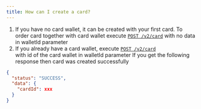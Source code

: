 ```yaml
---
title: How can I create a card?
---
```


1. If you have no card wallet, it can be created with your first card. To order card together with card wallet execute 
[`POST /v2/card`](/api-reference/endpoint/post-v2-card) 
with no data in walletId parameter
2. If you already have a card wallet, execute 
[`POST /v2/card`](/api-reference/endpoint/post-v2-card)  
with id of the card wallet in walletId parameter
If you get the following response then card was created successfully

```json
{
  "status": "SUCCESS",
  "data": {
    "cardId": xxx
  }
}
```
